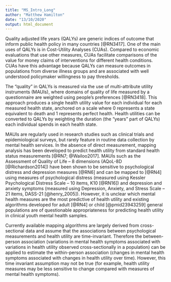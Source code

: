 ```yaml
---
title: "MS_Intro_Long"
author: "Matthew Hamilton"
date: "13/10/2020"
output: html_document
---
```


Quality adjusted life years (QALYs) are generic indices of outcome that inform public health policy in many countries [@RN3417]. One of the main uses of QALYs is in Cost-Utility Analyses (CUAs).  Compared to economic evaluations that use other measures, CUAs facilitate comparisons of the value for money claims of interventions for different health conditions. CUAs have this advantage because QALYs can measure outcomes in populations from diverse illness groups and are associated with well understood policymaker willingness to pay thresholds. 

The “quality” in QALYs is measured via the use of multi-attribute utility instruments (MAUIs), where domains of quality of life measured by a questionnaire are weighted using people's preferences [@RN3418]. This approach produces a single health utility value for each individual for each measured health state, anchored on a scale where 0 represents a state equivalent to death and 1 represents perfect health. Health utilities can be converted to QALYs by weighting the duration (the “years” part of QALYs) each individual spends in each health state.

MAUIs are regularly used in research studies such as clinical trials and epidemiological surveys, but rarely feature in routine data collection by mental health services. In the absence of direct measurement, mapping analysis has been developed to predict health utility from standard health status measurements [@RN7; @Wailoo2017]. MAUIs such as the Assessment of Quality of Life – 8 dimensions (AQoL-8D [@Richardson2014]) have been shown to be sensitive to psychological distress and depression measures [@RN6] and can be mapped to [@RN4] using measures of psychological distress (measured using Kessler Psychological Distress Scale – 10 items, K10 [@RN16]) and depression and anxiety symptoms (measured using Depression, Anxiety, and Stress Scale – 21 items, DASS-21 [@henry_2005]). However, it is unclear which mental health measures are the most predictive of health utility and existing algorithms developed for adult [@RN4] or child [@pmid23943259] general populations are of questionable appropriateness for predicting health utility in clinical youth mental health samples. 

Currently available mapping algorithms are largely derived from cross-sectional data and assume that the associations between psychological measurements and health utility are time-invariant. Therefore the between-person association (variations in mental health symptoms associated with variations in health utility observed cross-sectionally in a population) can be applied to estimate the within-person association (changes in mental health symptoms associated with changes in health utility over time). However, this time invariant assumption may not be true (for example, health utility measures may be less sensitive to change compared with measures of mental health symptoms). 

